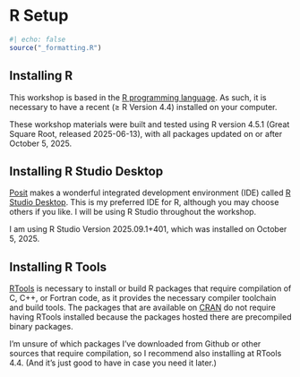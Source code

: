 # R Setup {#sec-r-setup}

```r
#| echo: false
source("_formatting.R")
```

## Installing R

This workshop is based in the [R programming language](https://www.r-project.org/). As such, it is necessary to have a recent ($\geq$ R Version 4.4) installed on your computer. 

These workshop materials were built and tested using R version 4.5.1 (Great Square Root, released 2025-06-13), with all packages updated on or after October 5, 2025.

## Installing R Studio Desktop

[Posit](https://posit.co/) makes a wonderful integrated development environment (IDE) called [R Studio Desktop](https://posit.co/download/rstudio-desktop/). This is my preferred IDE for R, although you may choose others if you like. I will be using R Studio throughout the workshop.

I am using R Studio Version 2025.09.1+401, which was installed on October 5, 2025.

## Installing R Tools

[RTools](https://cran.r-project.org/bin/windows/Rtools/) is necessary to install or build R packages that require compilation of C, C++, or Fortran code, as it provides the necessary compiler toolchain and build tools. The packages that are available on [CRAN](https://cran.rstudio.com/) do not require having RTools installed because the packages hosted there are precompiled binary packages.

I'm unsure of which packages I've downloaded from Github or other sources that require compilation, so I recommend also installing at RTools 4.4. (And it's just good to have in case you need it later.)


